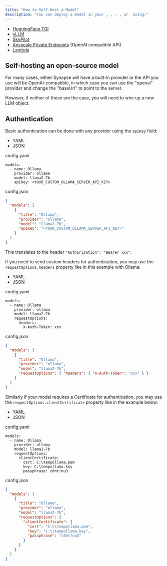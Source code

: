 ```yaml
---
title: "How to Self-Host a Model"
description: "You can deploy a model in your , , , , or  using:"
---
```


- [HuggingFace TGI](https://github.com/continuedev/deploy-os-code-llm#tgi)
- [vLLM](https://github.com/continuedev/deploy-os-code-llm#vllm)
- [SkyPilot](https://github.com/continuedev/deploy-os-code-llm#skypilot)
- [Anyscale Private Endpoints](https://github.com/continuedev/deploy-os-code-llm#anyscale-private-endpoints) (OpenAI compatible API)
- [Lambda](https://github.com/continuedev/deploy-os-code-llm#lambda)

## Self-hosting an open-source model

For many cases, either Synapse will have a built-in provider or the API you use will be OpenAI-compatible, in which case you can use the "openai" provider and change the "baseUrl" to point to the server.

However, if neither of these are the case, you will need to wire up a new LLM object.

## Authentication

Basic authentication can be done with any provider using the `apiKey` field:

- YAML
- JSON

config.yaml

```
models:
  - name: Ollama
    provider: ollama
    model: llama2-7b
    apiKey: <YOUR_CUSTOM_OLLAMA_SERVER_API_KEY>
```

config.json

```json
{
  "models": [
    {
      "title": "Ollama",
      "provider": "ollama",
      "model": "llama2-7b",
      "apiKey": "<YOUR_CUSTOM_OLLAMA_SERVER_API_KEY>"
    }
  ]
}
```

This translates to the header `"Authorization": "Bearer xxx"`.

If you need to send custom headers for authentication, you may use the `requestOptions.headers` property like in this example with Ollama:

- YAML
- JSON

config.yaml

```
models:
  - name: Ollama
    provider: ollama
    model: llama2-7b
    requestOptions:
      headers:
        X-Auth-Token: xxx
```

config.json

```json
{
  "models": [
    {
      "title": "Ollama",
      "provider": "ollama",
      "model": "llama2-7b",
      "requestOptions": { "headers": { "X-Auth-Token": "xxx" } }
    }
  ]
}
```

Similarly if your model requires a Certificate for authentication, you may use the `requestOptions.clientCertificate` property like in the example below:

- YAML
- JSON

config.yaml

```
models:
  - name: Ollama
    provider: ollama
    model: llama2-7b
    requestOptions:
      clientCertificate:
        cert: C:\tempollama.pem
        key: C:\tempollama.key
        passphrase: c0nt!nu3
```

config.json

```json
{
  "models": [
    {
      "title": "Ollama",
      "provider": "ollama",
      "model": "llama2-7b",
      "requestOptions": {
        "clientCertificate": {
          "cert": "C:\\tempollama.pem",
          "key": "C:\\tempollama.key",
          "passphrase": "c0nt!nu3"
        }
      }
    }
  ]
}
```
